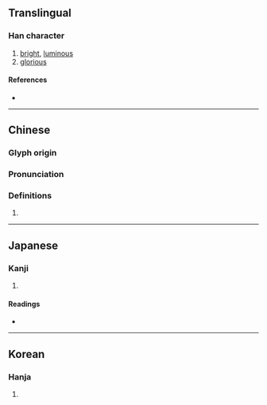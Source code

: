 {{character info}}
==Translingual==

===Han character===
{{Han char|rn=72|rad=日|as=05|sn=9|four=|canj=AMOB,XAMOB|ids=⿰日丙}}

# [[bright]], [[luminous]]
# [[glorious]]

====References====
* {{Han ref|kx=0492.200|dkj=13835|dj=0855.200|hdz=21499.030|uh=661E|ud=26142}}

----

==Chinese==
{{zh-forms}}

===Glyph origin===
{{Han etym}}

===Pronunciation===
{{zh-pron
|m=bǐng,pèi
|c=bing2, fong2
|mc=y
|oc=y
|cat=
}}

===Definitions===
{{zh-hanzi}}

# {{rfdef|zh}}

----

==Japanese==

===Kanji===
{{ja-kanji|grade=|rs=日05}}

# {{rfdef|ja|sort=日05}}

====Readings====
* {{ja-readings|on=へい,ひょう,ほう|kun=あきらか}}

----

==Korean==

===Hanja===
{{ko-hanja|병}}

# {{rfdef|ko|sort=日05}}